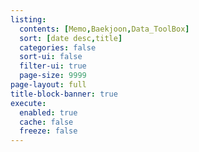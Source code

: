 ```yaml
---
listing:
  contents: [Memo,Baekjoon,Data_ToolBox]
  sort: [date desc,title]
  categories: false
  sort-ui: false
  filter-ui: true
  page-size: 9999
page-layout: full
title-block-banner: true
execute: 
  enabled: true
  cache: false
  freeze: false
---
```



